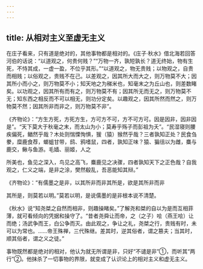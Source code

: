 ```yaml
---
---
---
```

title: 从相对主义至虚无主义
---



在庄子看来，只有道是绝对的，其他事物都是相对的。《庄子·秋水》借北海若回答河伯的话说：“以道观之，何贵何贱？”“万物一齐，孰短孰长？道无终始，物有生死，不恃其成，一虚一盈，不位乎其形。”“以道观之，物无贵贱；以物观之，自贵而相贱；以俗观之，贵贱不在己。以差观之，因其所大而大之，则万物莫不大；因其所小而小之，则万物莫不小；知天地之为稊米也，知毫末之为丘山也，则差数睹矣。以功观之，因其所有而有之，则万物莫不有；因其所无而无之，则万物莫不无；知东西之相反而不可以相无，则功分定矣。以趣观之，因其所然而然之，则万物莫不然；因其所非而非之，则万物莫不非”。

《齐物论》：“方生方死，方死方生，方可方不可，方不可方可。因是因非，因非因是”。“天下莫大于秋毫之末，而太山为小；莫寿乎殇子而彭祖为夭”。“民湿寝则腰疾偏死，䲡然乎哉？木处则惴慄恂惧，猨（猿）猴然乎哉？三者孰知正处？民食刍豢，糜鹿食荐，螂蛆甘带，鸱、鸦嗜鼠，四者，孰知正味？猿、猵徂以为雌，麋与鹿交，鳅与鱼游。毛嫱、丽姬，人之

所美也，鱼见之深入，鸟见之高飞，麋鹿见之决骤，四者孰知天下之正色哉？自我观之，仁义之端，是非之涂，樊然殽乱，吾恶能知其辩。”

《齐物论》：“有儒墨之是非，以其所非而非其所是，欲是其所非而非

其所是，则莫若以明。”莫若以明，是说儒墨的是非根本说不清楚。

《秋水》说“知尧桀之自然而相非，则趣操睹矣。”了解尧和桀的自以为是而互相菲薄，就可看倾向的凭据和操守了。“昔者尧舜让而帝，之（之子）哙（燕王哙）让而绝；汤武争而王，白公争而灭。由此观之，争让之礼，尧桀之行，贵贱有时，未可以为常也。……帝王殊禅，三代殊继。差其时，逆其俗者，谓之篡夫；当其时，顺其俗者，谓之义之徒。”

事物既然都是绝对的相对，他认为就无所谓是非，只好“不谴是非”①，而听其“两行”②。他抹杀了一切事物的界限，就变成了认识论上的相对主义和虚无主义。